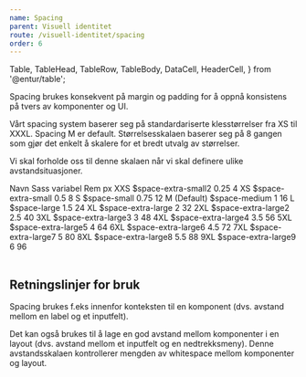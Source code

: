 ```yaml
---
name: Spacing
parent: Visuell identitet
route: /visuell-identitet/spacing
order: 6
---
```


  Table,
  TableHead,
  TableRow,
  TableBody,
  DataCell,
  HeaderCell,
} from '@entur/table';

<PageHeader>
  Spacing brukes konsekvent på margin og padding for å oppnå konsistens på tvers
  av komponenter og UI.
</PageHeader>

Vårt spacing system baserer seg på standardariserte klesstørrelser fra XS til XXXL.
Spacing M er default. Størrelsesskalaen baserer seg på 8 gangen som gjør det enkelt å skalere for et bredt utvalg av størrelser.

Vi skal forholde oss til denne skalaen når vi skal definere ulike avstandsituasjoner.

<Table>
  <TableHead>
    <TableRow>
      <HeaderCell>Navn</HeaderCell>
      <HeaderCell>Sass variabel</HeaderCell>
      <HeaderCell>Rem</HeaderCell>
      <HeaderCell>px</HeaderCell>
    </TableRow>
  </TableHead>
  <TableBody>
    <TableRow>
      <DataCell>XXS</DataCell>
      <DataCell>$space-extra-small2</DataCell>
      <DataCell>0.25</DataCell>
      <DataCell>4</DataCell>
    </TableRow>
    <TableRow>
      <DataCell>XS</DataCell>
      <DataCell>$space-extra-small</DataCell>
      <DataCell>0.5</DataCell>
      <DataCell>8</DataCell>
    </TableRow>
    <TableRow>
      <DataCell>S</DataCell>
      <DataCell>$space-small</DataCell>
      <DataCell>0.75</DataCell>
      <DataCell>12</DataCell>
    </TableRow>
    <TableRow>
      <DataCell>M (Default)</DataCell>
      <DataCell>$space-medium</DataCell>
      <DataCell>1</DataCell>
      <DataCell>16</DataCell>
    </TableRow>
    <TableRow>
      <DataCell>L</DataCell>
      <DataCell>$space-large</DataCell>
      <DataCell>1.5</DataCell>
      <DataCell>24</DataCell>
    </TableRow>
    <TableRow>
      <DataCell>XL</DataCell>
      <DataCell>$space-extra-large</DataCell>
      <DataCell>2</DataCell>
      <DataCell>32</DataCell>
    </TableRow>
    <TableRow>
      <DataCell>2XL</DataCell>
      <DataCell>$space-extra-large2</DataCell>
      <DataCell>2.5</DataCell>
      <DataCell>40</DataCell>
    </TableRow>
    <TableRow>
      <DataCell>3XL</DataCell>
      <DataCell>$space-extra-large3</DataCell>
      <DataCell>3</DataCell>
      <DataCell>48</DataCell>
    </TableRow>
    <TableRow>
      <DataCell>4XL</DataCell>
      <DataCell>$space-extra-large4</DataCell>
      <DataCell>3.5</DataCell>
      <DataCell>56</DataCell>
    </TableRow>
    <TableRow>
      <DataCell>5XL</DataCell>
      <DataCell>$space-extra-large5</DataCell>
      <DataCell>4</DataCell>
      <DataCell>64</DataCell>
    </TableRow>
    <TableRow>
      <DataCell>6XL</DataCell>
      <DataCell>$space-extra-large6</DataCell>
      <DataCell>4.5</DataCell>
      <DataCell>72</DataCell>
    </TableRow>
    <TableRow>
      <DataCell>7XL</DataCell>
      <DataCell>$space-extra-large7</DataCell>
      <DataCell>5</DataCell>
      <DataCell>80</DataCell>
    </TableRow>
    <TableRow>
      <DataCell>8XL</DataCell>
      <DataCell>$space-extra-large8</DataCell>
      <DataCell>5.5</DataCell>
      <DataCell>88</DataCell>
    </TableRow>
    <TableRow>
      <DataCell>9XL</DataCell>
      <DataCell>$space-extra-large9</DataCell>
      <DataCell>6</DataCell>
      <DataCell>96</DataCell>
    </TableRow>
  </TableBody>
</Table>

## Retningslinjer for bruk

Spacing brukes f.eks innenfor konteksten til en komponent (dvs. avstand mellom en label og et inputfelt).

Det kan også brukes til å lage en god avstand mellom komponenter i en layout (dvs. avstand mellom et inputfelt og en nedtrekksmeny). Denne avstandsskalaen kontrollerer mengden av whitespace mellom komponenter og layout.
